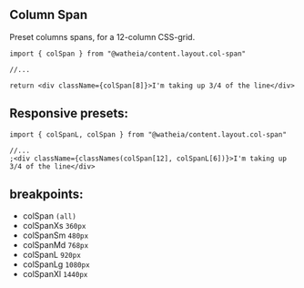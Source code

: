 ## Column Span

Preset columns spans, for a 12-column CSS-grid.

```tsx
import { colSpan } from "@watheia/content.layout.col-span"

//...

return <div className={colSpan[8]}>I'm taking up 3/4 of the line</div>
```

## Responsive presets:

```tsx
import { colSpanL, colSpan } from "@watheia/content.layout.col-span"

//...
;<div className={classNames(colSpan[12], colSpanL[6])}>I'm taking up 3/4 of the line</div>
```

## breakpoints:

- colSpan `(all)`
- colSpanXs `360px`
- colSpanSm `480px`
- colSpanMd `768px`
- colSpanL `920px`
- colSpanLg `1080px`
- colSpanXl `1440px`
